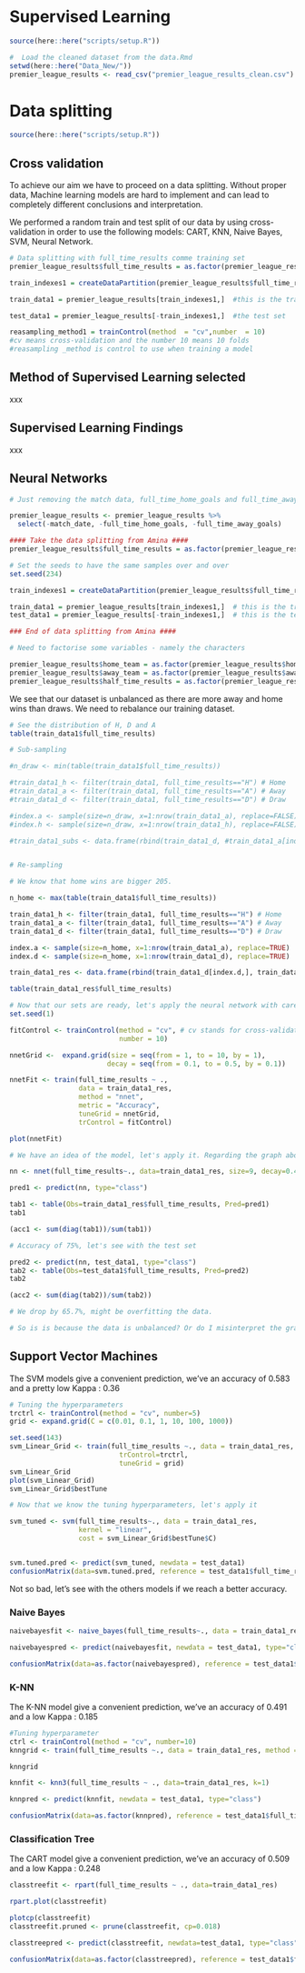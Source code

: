 # Supervised Learning

```r
source(here::here("scripts/setup.R"))
```

```r
#  Load the cleaned dataset from the data.Rmd
setwd(here::here("Data_New/"))
premier_league_results <- read_csv("premier_league_results_clean.csv")
```
# Data splitting

```r
source(here::here("scripts/setup.R"))
```

## Cross validation
To achieve our aim we have to proceed on a data splitting. Without proper data, Machine learning models are hard to implement and can lead to completely different conclusions and interpretation. 

We performed a random train and test split of our data by using cross-validation in order to use the following models: CART, KNN, Naive Bayes, SVM, Neural Network.

```r
# Data splitting with full_time_results comme training set
premier_league_results$full_time_results = as.factor(premier_league_results$full_time_results) #to transform our response variable to a factor in order to take into consideration the levels

train_indexes1 = createDataPartition(premier_league_results$full_time_results,p=0.8,list=FALSE) # p percentage of the training set, in this case 80%

train_data1 = premier_league_results[train_indexes1,]  #this is the training set

test_data1 = premier_league_results[-train_indexes1,]  #the test set

reasampling_method1 = trainControl(method  = "cv",number  = 10) 
#cv means cross-validation and the number 10 means 10 folds
#reasampling _method is control to use when training a model

```

## Method of Supervised Learning selected

xxx

## Supervised Learning Findings

xxx

## Neural Networks

```r
# Just removing the match data, full_time_home_goals and full_time_away_goals

premier_league_results <- premier_league_results %>% 
  select(-match_date, -full_time_home_goals, -full_time_away_goals)

#### Take the data splitting from Amina ####
premier_league_results$full_time_results = as.factor(premier_league_results$full_time_results)

# Set the seeds to have the same samples over and over
set.seed(234)

train_indexes1 = createDataPartition(premier_league_results$full_time_results,p=0.8,list=FALSE)

train_data1 = premier_league_results[train_indexes1,]  # this is the training set
test_data1 = premier_league_results[-train_indexes1,]  # this is the test set

### End of data splitting from Amina ####

# Need to factorise some variables - namely the characters

premier_league_results$home_team = as.factor(premier_league_results$home_team)
premier_league_results$away_team = as.factor(premier_league_results$away_team)
premier_league_results$half_time_results = as.factor(premier_league_results$half_time_results)
```

We see that our dataset is unbalanced as there are more away and home wins than draws. We need to rebalance our training dataset.

```r
# See the distribution of H, D and A
table(train_data1$full_time_results)

# Sub-sampling

#n_draw <- min(table(train_data1$full_time_results))

#train_data1_h <- filter(train_data1, full_time_results=="H") # Home
#train_data1_a <- filter(train_data1, full_time_results=="A") # Away
#train_data1_d <- filter(train_data1, full_time_results=="D") # Draw

#index.a <- sample(size=n_draw, x=1:nrow(train_data1_a), replace=FALSE) ## sub-sample 97 instances from the "A"
#index.h <- sample(size=n_draw, x=1:nrow(train_data1_h), replace=FALSE) ## sub-sample 97 instances from the "H"

#train_data1_subs <- data.frame(rbind(train_data1_d, #train_data1_a[index.a,], train_data1_h[index.h,]))


# Re-sampling

# We know that home wins are bigger 205.

n_home <- max(table(train_data1$full_time_results))

train_data1_h <- filter(train_data1, full_time_results=="H") # Home
train_data1_a <- filter(train_data1, full_time_results=="A") # Away
train_data1_d <- filter(train_data1, full_time_results=="D") # Draw

index.a <- sample(size=n_home, x=1:nrow(train_data1_a), replace=TRUE)
index.d <- sample(size=n_home, x=1:nrow(train_data1_d), replace=TRUE)

train_data1_res <- data.frame(rbind(train_data1_d[index.d,], train_data1_a[index.a,], train_data1_h))

table(train_data1_res$full_time_results)

```


```r
# Now that our sets are ready, let's apply the neural network with caret
set.seed(1)

fitControl <- trainControl(method = "cv", # cv stands for cross-validation 
                           number = 10)

nnetGrid <-  expand.grid(size = seq(from = 1, to = 10, by = 1),
                        decay = seq(from = 0.1, to = 0.5, by = 0.1))

nnetFit <- train(full_time_results ~ ., 
                 data = train_data1_res,
                 method = "nnet",
                 metric = "Accuracy",
                 tuneGrid = nnetGrid,
                 trControl = fitControl)

plot(nnetFit)
```

```r
# We have an idea of the model, let's apply it. Regarding the graph above, choose decay of 0.4 and size of 9 nodes.

nn <- nnet(full_time_results~., data=train_data1_res, size=9, decay=0.4)

pred1 <- predict(nn, type="class")

tab1 <- table(Obs=train_data1_res$full_time_results, Pred=pred1)
tab1

(acc1 <- sum(diag(tab1))/sum(tab1))

# Accuracy of 75%, let's see with the test set

pred2 <- predict(nn, test_data1, type="class")
tab2 <- table(Obs=test_data1$full_time_results, Pred=pred2)
tab2

(acc2 <- sum(diag(tab2))/sum(tab2))

# We drop by 65.7%, might be overfitting the data.

# So is is because the data is unbalanced? Or do I misinterpret the graph above.
```

## Support Vector Machines

The SVM models give a convenient prediction, we've an accuracy of 0.583 and a pretty low Kappa : 0.36
```r
# Tuning the hyperparameters
trctrl <- trainControl(method = "cv", number=5)
grid <- expand.grid(C = c(0.01, 0.1, 1, 10, 100, 1000))

set.seed(143)
svm_Linear_Grid <- train(full_time_results ~., data = train_data1_res, method = "svmLinear",
                           trControl=trctrl,
                           tuneGrid = grid)
svm_Linear_Grid
plot(svm_Linear_Grid)
svm_Linear_Grid$bestTune
```

```r
# Now that we know the tuning hyperparameters, let's apply it

svm_tuned <- svm(full_time_results~., data = train_data1_res,
                 kernel = "linear",
                 cost = svm_Linear_Grid$bestTune$C)


svm.tuned.pred <- predict(svm_tuned, newdata = test_data1)
confusionMatrix(data=svm.tuned.pred, reference = test_data1$full_time_results)
```

Not so bad, let's see with the others models if we reach a better accuracy.

### Naive Bayes

```r
naivebayesfit <- naive_bayes(full_time_results~., data = train_data1_res, usekernel=TRUE)

naivebayespred <- predict(naivebayesfit, newdata = test_data1, type="class")

confusionMatrix(data=as.factor(naivebayespred), reference = test_data1$full_time_results)
```


### K-NN
The K-NN model give a convenient prediction, we've an accuracy of 0.491 and a low Kappa : 0.185

```r
#Tuning hyperparameter
ctrl <- trainControl(method = "cv", number=10)
knngrid <- train(full_time_results ~., data = train_data1_res, method = "knn", trControl=ctrl, tuneGrid = data.frame(k=c(1,2,5,10,50,100)))

knngrid
```

```r
knnfit <- knn3(full_time_results ~ ., data=train_data1_res, k=1)

knnpred <- predict(knnfit, newdata = test_data1, type="class")

confusionMatrix(data=as.factor(knnpred), reference = test_data1$full_time_results)
```


### Classification Tree
The CART model give a convenient prediction, we've an accuracy of 0.509 and a low Kappa : 0.248

```r
classtreefit <- rpart(full_time_results ~ ., data=train_data1_res)

rpart.plot(classtreefit)

plotcp(classtreefit)
classtreefit.pruned <- prune(classtreefit, cp=0.018)

classtreepred <- predict(classtreefit, newdata=test_data1, type="class")

confusionMatrix(data=as.factor(classtreepred), reference = test_data1$full_time_results)
```
